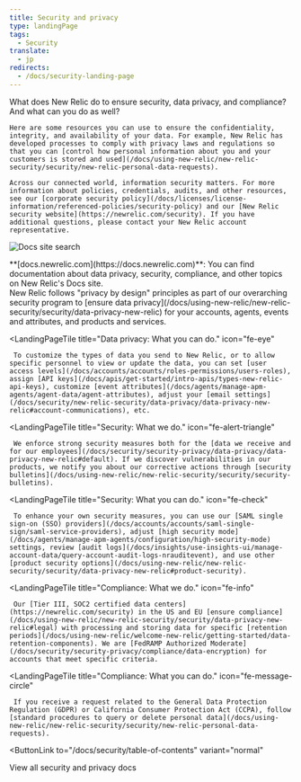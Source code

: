 ```yaml
---
title: Security and privacy
type: landingPage
tags:
  - Security
translate:
  - jp
redirects:
  - /docs/security-landing-page
---
```


<LandingPageHero>
  <HeroContent>
    What does New Relic do to ensure security, data privacy, and compliance? And what can you do as well?

    Here are some resources you can use to ensure the confidentiality, integrity, and availability of your data. For example, New Relic has developed processes to comply with privacy laws and regulations so that you can [control how personal information about you and your customers is stored and used](/docs/using-new-relic/new-relic-security/security/new-relic-personal-data-requests).

    Across our connected world, information security matters. For more information about policies, credentials, audits, and other resources, see our [corporate security policy](/docs/licenses/license-information/referenced-policies/security-policy) and our [New Relic security website](https://newrelic.com/security). If you have additional questions, please contact your New Relic account representative.
  </HeroContent>

  ![Docs site search](./images/docs-site-search.png "Docs site search")

  <figcaption>
    **[docs.newrelic.com](https://docs.newrelic.com)**: You can find documentation about data privacy, security, compliance, and other topics on New Relic's Docs site.
  </figcaption>
</LandingPageHero>

<LandingPageTileGrid>
  <LandingPageTile
    title="Data privacy: What we do."
    icon="fe-lock"
  >
     New Relic follows "privacy by design" principles as part of our overarching security program to [ensure data privacy](/docs/using-new-relic/new-relic-security/security/data-privacy-new-relic) for your accounts, agents, events and attributes, and products and services.
  </LandingPageTile>

  <LandingPageTile
    title="Data privacy: What you can do."
    icon="fe-eye"
  >
     To customize the types of data you send to New Relic, or to allow specific personnel to view or update the data, you can set [user access levels](/docs/accounts/accounts/roles-permissions/users-roles), assign [API keys](/docs/apis/get-started/intro-apis/types-new-relic-api-keys), customize [event attributes](/docs/agents/manage-apm-agents/agent-data/agent-attributes), adjust your [email settings](/docs/security/new-relic-security/data-privacy/data-privacy-new-relic#account-communications), etc.
  </LandingPageTile>

  <LandingPageTile
    title="Security: What we do."
    icon="fe-alert-triangle"
  >
     We enforce strong security measures both for the [data we receive and for our employees](/docs/security/security-privacy/data-privacy/data-privacy-new-relic#default). If we discover vulnerabilities in our products, we notify you about our corrective actions through [security bulletins](/docs/using-new-relic/new-relic-security/security/security-bulletins).
  </LandingPageTile>

  <LandingPageTile
    title="Security: What you can do."
    icon="fe-check"
  >
     To enhance your own security measures, you can use our [SAML single sign-on (SSO) providers](/docs/accounts/accounts/saml-single-sign/saml-service-providers), adjust [high security mode](/docs/agents/manage-apm-agents/configuration/high-security-mode) settings, review [audit logs](/docs/insights/use-insights-ui/manage-account-data/query-account-audit-logs-nrauditevent), and use other [product security options](/docs/using-new-relic/new-relic-security/security/data-privacy-new-relic#product-security).
  </LandingPageTile>

  <LandingPageTile
    title="Compliance: What we do."
    icon="fe-info"
  >
     Our [Tier III, SOC2 certified data centers](https://newrelic.com/security) in the US and EU [ensure compliance](/docs/using-new-relic/new-relic-security/security/data-privacy-new-relic#legal) with processing and storing data for specific [retention periods](/docs/using-new-relic/welcome-new-relic/getting-started/data-retention-components). We are [FedRAMP Authorized Moderate](/docs/security/security-privacy/compliance/data-encryption) for accounts that meet specific criteria.
  </LandingPageTile>

  <LandingPageTile
    title="Compliance: What you can do."
    icon="fe-message-circle"
  >
     If you receive a request related to the General Data Protection Regulation (GDPR) or California Consumer Protection Act (CCPA), follow [standard procedures to query or delete personal data](/docs/using-new-relic/new-relic-security/security/new-relic-personal-data-requests).
  </LandingPageTile>
</LandingPageTileGrid>

<ButtonLink
  to="/docs/security/table-of-contents"
  variant="normal"
>
  View all security and privacy docs
</ButtonLink>

